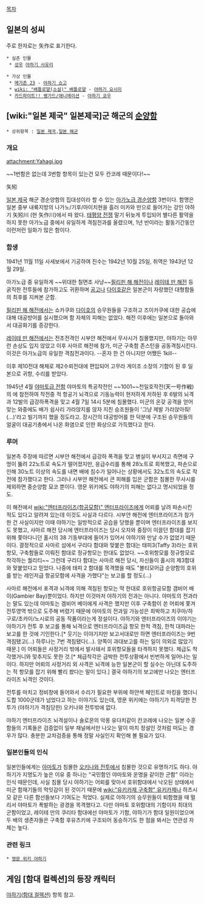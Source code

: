 [[목차]]
== 일본의 성씨 ==
주로 한자로는 矢作로 표기한다.

 * 실존 인물
  * [[성우]] [[야하기 사유리]]

 * 가상 인물
  * [[메가존 23]] - [[야하기 쇼고]]
  * [[wiki: "배틀로얄(소설)" 배틀로얄]] - [[야하기 요시미]]
  * [[카드파이트!! 뱅가드/애니메이션]] - [[야하기 쿄우]]

== [wiki:"일본 제국" 일본제국]군 해군의 [[순양함]] ==
 * 상위항목 : [[일본 제국]],[[일본 해군]]

=== 개요 ===
attachment:Yahagi.jpg

~~1번함은 없는데 3번함 항목이 있는건 모두 칸코레 때문이다!~~

矢矧

[[일본 제국]] 해군 경순양함의 집대성이라 할 수 있는 [[아가노급 경순양함]] 3번이다. 함명은 일본 중부 내륙지방의 나가노/기후/아이치현을 흘러 미카와 만으로 들어가는 강인 야하기 矢矧川 (현 矢作川)에서 따 왔다. [[태평양 전쟁]] 말기 뒤늦게 투입되어 별다른 활약을 하지 못한 아가노급 중에서 유일하게 격침전과를 올렸으며, 1년 반이라는 활동기간동안 이런저런 일화가 많은 함이다. 

=== 함생 ===
1941년 11월 11일 사세보에서 기공하여 진수는 1942년 10월 25일, 취역은 1943년 12월 29일.

아가노급 중 유일하게 ~~위대한 칠면조 사냥~~[[필리핀 해 해전]]이나 [[레이테 만 해전]] 등 굵직한 전투들에 참가하고도 귀환하며 [[공고]]나 [[다이호]]같은 일본군이 자랑했던 대형함들의 최후를 지켜본 군함. 

[[필리핀 해 해전]]에서는 쇼카쿠와 [[다이호]]의 승무원들을 구조하고 즈이카쿠에 대한 공습에 대해 대공방어를 실시했으며 함 자체의 피해는 없었다. 해전 이후에는 일본으로 돌아와서 대공화기를 증강한다. 

[[레이테 만 해전]]에서는 전초전격인 시부얀 해전에서 무사시가 침몰했지만, 야하기는 아무런 손상도 입지 않았고 이후 사마르 해전에 참가, 미군 구축함 존스턴을 공동격침시킨다. 이것은 아가노급의 유일한 격침전과이다. --혼자 한 건 아니지만 어쨌든 1kill--

이후 제10전대 해체로 제2수뢰전대에 편입되어 고무라 게이조 소장의 기함이 된 후 일본으로 귀항, 수리를 받았다.

1945년 4월 [[야마토급 전함]] 야마토의 특공작전인 ~~1001~~천일호작전(天一号作戦)의 에 참전하여 작전중 적 항공기 뇌격으로 기동능력이 현저하게 저하된 후 6발의 뇌격과 12발의 급강하폭격을 맞고 4월 7일 14시 5분에 침몰했다. 미군의 온갖 공격을 얻어맞는 와중에도 배가 쉽사리 가라앉지를 않자 지친 승조원들이 '그냥 제발 가라앉아줘!(…)'라고 빌기까지 했을 정도라고. 장시간의 대공방어를 한 덕분에 구조된 승무원들의 얼굴이 대공기총에서 나온 화염으로 인한 화상으로 가득했다고 한다. 

=== 루머 ===
일본측 주장에 따르면 시부얀 해전에서 급강하 폭격을 맞고 병실이 부서지고 측면에 구멍이 뚫려 22노트로 속도가 떨어졌지만, 응급수리를 통해 28노트로 회복했고, 파손으로 인해 30노트 이상의 속도를 내면 배에 침수가 일어나는 상황에서도 32노트의 속도로 작전에 참가했다고 한다. 그러나 시부얀 해전에서 큰 피해를 입은 군함은 침몰한 무사시를 제외하면 중순양함 묘코 뿐이다. 영문 위키에도 야하기의 피해는 없다고 명시되었을 정도. 

이 해전에서 [[wiki:"엔터프라이즈(항공모함)" 엔터프라이즈]]에게 어뢰를 날려 파손시킨 적도 있다고 알려져 있는데 이것도 사실과 다르다. 시부얀 해전에 엔터프라이즈가 참가한 건 사실이지만 이때 야하기는 일방적으로 공습을 당했을 뿐이며 엔터프라이즈를 보지도 못했고, 사마르 해전 당시에 엔터프라이즈는 당시 오자와 중장이 이끌던 함대를 잡기 위해 쫓아다니던 홀시의 38 기동부대에 들어가 있어서 야하기와 만날 수가 없었기 때문이다. 결정적으로 사마르 섬에서 구리다 함대와 맞붙은 함대는 태피3(Taffy 3)라는 호위항모, 구축함들로 이뤄진 함대로 정규항모는 한대도 없었다. ~~호위항모를 정규항모로 착각하는 퀄리티~~ 그런데 구리다 함대는 사마르 해전 당시, 자신들이 홀시의 제3함대와 맞붙었다고 믿었다. 나중에 태피 2 함대를 목격했을 때도 "볼티모어급 순양함의 호위를 받는 레인저급 항공모함에 사격을 가했다"는 보고를 할 정도(...)

사마르 해전에서 포격과 뇌격에 의해 격침된 항모는 딱 한대로 호위항공모함 갬비어 배이(Gambier Bay)뿐이었다. 하지만 이것마저 야하기의 전과는 아니다. 야마토의 전과라는 말도 있는데 야마토는 겜비어 베이에게 사격은 했지만 이후 구축함이 쏜 어뢰에 쫓겨 전투영역 밖으로 도주해 버렸기 때문에 야마토의 전과일 가능성은 희박하고 치쿠마/하구로/초카이/노시로의 공동 작품이라는게 정설이다. 야하기와 엔터프라이즈의 이야기는 야하기가 전투 후 보고를 통해 뇌격으로 엔터프라이즈급 항모 한척 격침, 한척 대파라는 보고를 한 것에 기인한다.[* 웃기는 이야기지만 보고서대로만 하면 엔터프라이즈는 9번 격침됐고(…) 하루나는 7번 격침됐다(…). 양쪽이 과대보고를 하는 일이 의외로 많았기 때문.] 이 어뢰들은 사정거리 밖에서 발사돼서 호위항모들을 타격하지 못했다. 체급도 착각했거니와 맞추지도 못한 것.[* 체급착각은 급박한 전투상황에서 빈번하게 일어나는 일이다. 하지만 어뢰의 사정거리 외 사격은 뇌격에 능한 일본군이 할 실수는 아닌데 도주하는 적 항모를 잡기 위해 빨리 쐈다는 말이 있다.] 결국 야하기의 보고에만 나오는 엔터프라이즈 뇌격인 것이다.

전투를 마치고 정비창에 들어와서 수리가 필요한 부위에 하얀색 페인트로 마킹을 했더니 도합 1000군데가 넘었다고 하는 이야기도 있는데, 영문 위키에는 야하기가 피격당한 전투가 (야하기가 격침당한) 오키나와 전투밖에 없다. 

야하기 엔터프라이즈 뇌격설이나 솔로몬의 악몽 유다치같이 칸코레에 나오는 일본 수훈함들의 기록들은 검증없이 일부 채널에서만 나오는 말이 마치 정설인 것처럼 떠도는 경우가 많다. 충분한 교차검증을 통해 정말 사실인지 확인해 볼 필요가 있다. 

=== 일본인들의 인식 ===
일본인들에게는 [[야마토]]가 침몰한 [[오키나와 전투]]에서 침몰한 것으로 유명하기도 하다. 야하기가 지명도가 높은 이유 중 하나는 "국민함인 야마토와 운명을 같이한 군함" 이라는 인식 때문인데, 사실 침몰 당시 야하기는 어뢰를 맞아서 호위함대에서 낙오된 상태에서 미군 함재기들의 먹잇감이 된 것이기 때문에 [[wiki:"유키카제 구축함" 유키카제]]나 하츠시모 같은 다른 함선들보다 기여도는 적었다. 실제로 야하기의 승무원들이 퇴함했을 때 멀리서 야마토가 폭발하는 광경을 목격했다고. 다만 야마토 호위함대의 기함이자 최대의 군함이었고, 레이테 만의 쿠리타 함대에선 야마토가 기함, 야하기가 함대 일원이었으며 두 배의 생존자들은 구축함 후유츠키에 구조되어 동승하기도 한 점을 봐서는 연관성 자체는 높다.

=== 관련 링크 ===
 * [http://en.wikipedia.org/wiki/Japanese_cruiser_Yahagi_(1942) 영문 위키 야하기]

== 게임 [함대 컬렉션]의 등장 캐릭터 ==
[[야하기(함대 컬렉션)]] 항목 참고.
